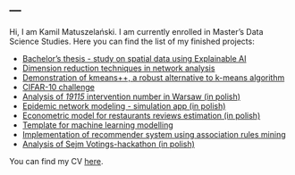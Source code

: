 ---
---
Hi, I am Kamil Matuszelański. I am currently enrolled in Master's Data Science Studies. Here you can find the list of my finished projects:

* [Bachelor's thesis - study on spatial data using Explainable AI](licencjat.html)
* [Dimension reduction techniques in network analysis](USL/network_dimension.html)
* [Demonstration of kmeans++, a robust alternative to k-means algorithm](USL/kmeanspp.html)
* [CIFAR-10 challenge](cifar-analysis.html)
* [Analysis of *19115* intervention number in Warsaw (in polish)](raport-wwa.html)
* [Epidemic network modeling - simulation app (in polish)](https://kmsieci.shinyapps.io/siec/)
* [Econometric model for restaurants reviews estimation (in polish)](model_restauracje.pdf)
* [Template for machine learning modelling](template_modelling.html)
* [Implementation of recommender system using association rules mining](USL/recommender.html)
* [Analysis of Sejm Votings-hackathon (in polish)](https://github.com/Kamyki/Hackaton-fuw)

You can find my CV [here](CV.pdf).
